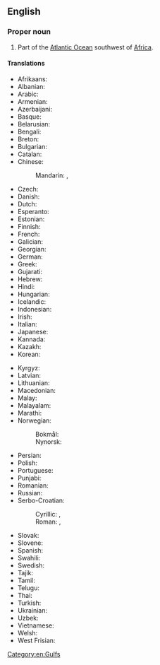 ==English==
{{wikipedia}}

===Proper noun===
{{en-proper noun|head=[[gulf|Gulf]] [[of]] [[Guinea]]}}

# Part of the [[Atlantic Ocean]] southwest of [[Africa]].

====Translations====
{{trans-top|part of the Atlantic Ocean}}
* Afrikaans: {{t|af|Golf van Guinee}}
* Albanian: {{t|sq|Gjiri e Guinesë}}
* Arabic: {{t|ar|خَلِيج غِينِيَا|m}}
* Armenian: {{t+|hy|Գվինեական ծոց}}
* Azerbaijani: {{t|az|Qvineya körfəzi}}
* Basque: {{t|eu|Gineako golkoa}}
* Belarusian: {{t|be|Гвінейскі заліў|m}}
* Bengali: {{t|bn|গিনি উপসাগর}}
* Breton: {{t|br|Pleg-mor Ginea|m}}
* Bulgarian: {{t|bg|Гвинейски залив|m}}
* Catalan: {{t|ca|golf de Guinea|m}}
* Chinese:
*: Mandarin: {{t+|cmn|幾內亞灣}}, {{t+|cmn|几内亚湾|tr=Jǐnèiyà Wān}}
* Czech: {{t+|cs|Guinejský záliv|m}}
* Danish: {{t|da|Guineabugten|c}}
* Dutch: {{t|nl|Golf van Guinee|m}}
* Esperanto: {{t|eo|Gvinea Golfo}}
* Estonian: {{t|et|Guinea laht}}
* Finnish: {{t|fi|Guineanlahti}}
* French: {{t+|fr|golfe de Guinée|m}}
* Galician: {{t|gl|golfo da Guinea|m}}
* Georgian: {{t|ka|გვინეის ყურე}}
* German: {{t|de|Golf von Guinea|m}}
* Greek: {{t|el|Κόλπος της Γουινέας|m}}
* Gujarati: {{t|gu|ગિનીના અખાત}}
* Hebrew: {{t|he|מפרץ גינאה|m|tr=mifrats gineh}}
* Hindi: {{t|hi|गिनी की खाड़ी}}
* Hungarian: {{t+|hu|Guineai-öböl}}
* Icelandic: {{t|is|Gíneuflói}}
* Indonesian: {{t|id|Teluk Guinea}}
* Irish: {{t|ga|Murascaill na Guine|f}}
* Italian: {{t|it|golfo di Guinea|m}}
* Japanese: {{t|ja|ギニア湾|tr=Ginia-wan}}
* Kannada: {{t|kn|ಗಿನಿ ಕೊಲ್ಲಿ}}
* Kazakh: {{t|kk|Гвинея шығанағы}}
* Korean: {{t|ko|기니 만}}
{{trans-mid}}
* Kyrgyz: {{t|ky|Гвинея булуңу}}
* Latvian: {{t|lv|Gvinejas līcis|m}}
* Lithuanian: {{t|lt|Gvinėjos įlanka|f}}
* Macedonian: {{t|mk|Гвинејски Залив|m}}
* Malay: {{t|ms|Teluk Guinea}}
* Malayalam: {{t|ml|ഗിനി ഉൾക്കടൽ}}
* Marathi: {{t|mr|गिनीचे आखात}}
* Norwegian:
*: Bokmål: {{t|nb|Guineabukta|m}}
*: Nynorsk: {{t|nn|Guineabukta|m}}
* Persian: {{t|fa|خلیج گینه|tr=xalij-e gine}}
* Polish: {{t+|pl|Zatoka Gwinejska|f}}
* Portuguese: {{t+|pt|Golfo da Guiné|m}}
* Punjabi: {{t|pa|ਗਿਨੀ ਦੀ ਖਾੜੀ}}
* Romanian: {{t|ro|Golful Guineei|n}}
* Russian: {{t+|ru|Гвине́йский зали́в|m}}
* Serbo-Croatian:
*: Cyrillic: {{t|sh|Гвинејски залив|m}}, {{t|sh|Гвинејски заљев|m}}
*: Roman: {{t|sh|Gvinejski zaliv|m}}, {{t|sh|Gvinejski zaljev|m}}
* Slovak: {{t|sk|Guinejský záliv|m}}
* Slovene: {{t|sl|Gvinejski zaliv|m}}
* Spanish: {{t|es|golfo de Guinea|m}}
* Swahili: {{t|sw|Ghuba ya Guinea}}
* Swedish: {{t|sv|Guineabukten|c}}
* Tajik: {{t|tg|Халиҷи Гвинея}}
* Tamil: {{t|ta|கினி வளைகுடா}}
* Telugu: {{t|te|గినియా గల్ఫు}}
* Thai: {{t|th|อ่าวกินี|tr=àao-gì-nii}}
* Turkish: {{t+|tr|Gine Körfezi}}
* Ukrainian: {{t|uk|Гвіне́йська зато́ка|f}}
* Uzbek: {{t|uz|Gvineya qoʻltigʻi}}
* Vietnamese: {{t|vi|Vịnh Guinea}}
* Welsh: {{t|cy|Gwlff Gini|m}}
* West Frisian: {{t|fy|Golf fan Guinee}}
{{trans-bottom}}

[[Category:en:Gulfs]]
